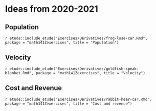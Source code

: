 # Ideas from 2020-2021

## Population

`r etude::include_etude("Exercises/Derivatives/frog-lose-car.Rmd", package = "math141Zexercises", title = "Population")`

## Velocity

`r etude::include_etude("Exercises/Derivatives/goldfish-speak-blanket.Rmd", package = "math141Zexercises", title = "Velocity")`


## Cost and Revenue

`r etude::include_etude("Exercises/Derivatives/rabbit-hear-car.Rmd", package = "math141Zexercises", title = "Cost and revenue")`
